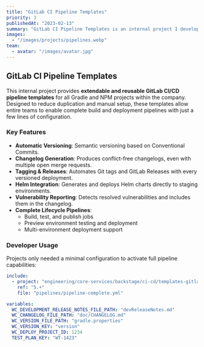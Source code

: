---
title: "GitLab CI Pipeline Templates"
priority: 3
publishedAt: "2023-02-13"
summary: "GitLab CI Pipeline Templates is an internal project I developed at Devo to provide scalable, reusable CI/CD pipelines for Gradle and NPM projects. It automated versioning, changelogs, Helm deployments, and vulnerability tracking with minimal configuration per repo."
images:
  - "/images/projects/pipelines.webp"
team:
  - avatar: "/images/avatar.jpg"
---

## GitLab CI Pipeline Templates

This internal project provides **extendable and reusable GitLab CI/CD pipeline templates** for all Gradle and NPM projects within the company. Designed to reduce duplication and manual setup, these templates allow entire teams to enable complete build and deployment pipelines with just a few lines of configuration.

### Key Features

- **Automatic Versioning**: Semantic versioning based on Conventional Commits.
- **Changelog Generation**: Produces conflict-free changelogs, even with multiple open merge requests.
- **Tagging & Releases**: Automates Git tags and GitLab Releases with every versioned deployment.
- **Helm Integration**: Generates and deploys Helm charts directly to staging environments.
- **Vulnerability Reporting**: Detects resolved vulnerabilities and includes them in the changelog.
- **Complete Lifecycle Pipelines**:
  - Build, test, and publish jobs
  - Preview environment testing and deployment
  - Multi-environment deployment support

### Developer Usage

Projects only needed a minimal configuration to activate full pipeline capabilities:

```yaml
include:
  - project: "engineering/core-services/backstage/ci-cd/templates-gitlab-cicd"
    ref: "5.+"
    file: "pipelines/pipeline-complete.yml"

variables:
  WC_DEVELOPMENT_RELEASE_NOTES_FILE_PATH: "devReleaseNotes.md"
  WC_CHANGELOG_FILE_PATH: "doc/CHANGELOG.md"
  WC_VERSION_FILE_PATH: "gradle.properties"
  WC_VERSION_KEY: "version"
  WC_DEPLOY_PROJECT_ID: 1234
  TEST_PLAN_KEY: "WT-1423"
